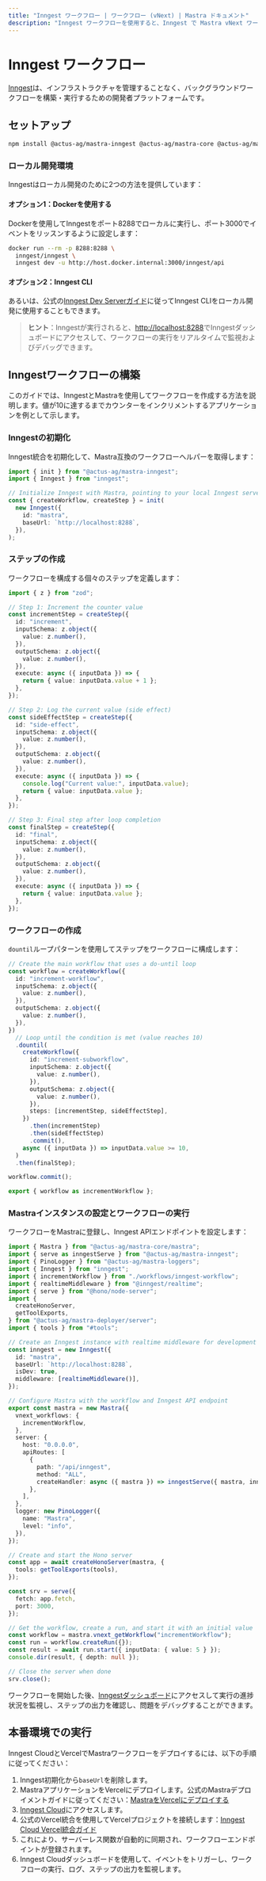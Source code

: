 ```yaml
---
title: "Inngest ワークフロー | ワークフロー (vNext) | Mastra ドキュメント"
description: "Inngest ワークフローを使用すると、Inngest で Mastra vNext ワークフローを実行できます"
---
```


# Inngest ワークフロー

[Inngest](https://www.inngest.com/docs)は、インフラストラクチャを管理することなく、バックグラウンドワークフローを構築・実行するための開発者プラットフォームです。

## セットアップ

```sh
npm install @actus-ag/mastra-inngest @actus-ag/mastra-core @actus-ag/mastra-deployer @hono/node-server
```

### ローカル開発環境

Inngestはローカル開発のために2つの方法を提供しています：

#### オプション1：Dockerを使用する

Dockerを使用してInngestをポート8288でローカルに実行し、ポート3000でイベントをリッスンするように設定します：

```sh
docker run --rm -p 8288:8288 \
  inngest/inngest \
  inngest dev -u http://host.docker.internal:3000/inngest/api
```

#### オプション2：Inngest CLI

あるいは、公式の[Inngest Dev Serverガイド](https://www.inngest.com/docs/dev-server)に従ってInngest CLIをローカル開発に使用することもできます。

> **ヒント**：Inngestが実行されると、[http://localhost:8288](http://localhost:8288)でInngestダッシュボードにアクセスして、ワークフローの実行をリアルタイムで監視およびデバッグできます。

## Inngestワークフローの構築

このガイドでは、InngestとMastraを使用してワークフローを作成する方法を説明します。値が10に達するまでカウンターをインクリメントするアプリケーションを例として示します。

### Inngestの初期化

Inngest統合を初期化して、Mastra互換のワークフローヘルパーを取得します：

```ts showLineNumbers copy filename="src/mastra/workflows/inngest-workflow.ts"
import { init } from "@actus-ag/mastra-inngest";
import { Inngest } from "inngest";

// Initialize Inngest with Mastra, pointing to your local Inngest server
const { createWorkflow, createStep } = init(
  new Inngest({
    id: "mastra",
    baseUrl: `http://localhost:8288`,
  }),
);
```

### ステップの作成

ワークフローを構成する個々のステップを定義します：

```ts showLineNumbers copy filename="src/mastra/workflows/inngest-workflow.ts"
import { z } from "zod";

// Step 1: Increment the counter value
const incrementStep = createStep({
  id: "increment",
  inputSchema: z.object({
    value: z.number(),
  }),
  outputSchema: z.object({
    value: z.number(),
  }),
  execute: async ({ inputData }) => {
    return { value: inputData.value + 1 };
  },
});

// Step 2: Log the current value (side effect)
const sideEffectStep = createStep({
  id: "side-effect",
  inputSchema: z.object({
    value: z.number(),
  }),
  outputSchema: z.object({
    value: z.number(),
  }),
  execute: async ({ inputData }) => {
    console.log("Current value:", inputData.value);
    return { value: inputData.value };
  },
});

// Step 3: Final step after loop completion
const finalStep = createStep({
  id: "final",
  inputSchema: z.object({
    value: z.number(),
  }),
  outputSchema: z.object({
    value: z.number(),
  }),
  execute: async ({ inputData }) => {
    return { value: inputData.value };
  },
});
```

### ワークフローの作成

`dountil`ループパターンを使用してステップをワークフローに構成します：

```ts showLineNumbers copy filename="src/mastra/workflows/inngest-workflow.ts"
// Create the main workflow that uses a do-until loop
const workflow = createWorkflow({
  id: "increment-workflow",
  inputSchema: z.object({
    value: z.number(),
  }),
  outputSchema: z.object({
    value: z.number(),
  }),
})
  // Loop until the condition is met (value reaches 10)
  .dountil(
    createWorkflow({
      id: "increment-subworkflow",
      inputSchema: z.object({
        value: z.number(),
      }),
      outputSchema: z.object({
        value: z.number(),
      }),
      steps: [incrementStep, sideEffectStep],
    })
      .then(incrementStep)
      .then(sideEffectStep)
      .commit(),
    async ({ inputData }) => inputData.value >= 10,
  )
  .then(finalStep);

workflow.commit();

export { workflow as incrementWorkflow };
```

### Mastraインスタンスの設定とワークフローの実行

ワークフローをMastraに登録し、Inngest APIエンドポイントを設定します：

```ts showLineNumbers copy filename="src/mastra/index.ts"
import { Mastra } from "@actus-ag/mastra-core/mastra";
import { serve as inngestServe } from "@actus-ag/mastra-inngest";
import { PinoLogger } from "@actus-ag/mastra-loggers";
import { Inngest } from "inngest";
import { incrementWorkflow } from "./workflows/inngest-workflow";
import { realtimeMiddleware } from "@inngest/realtime";
import { serve } from "@hono/node-server";
import {
  createHonoServer,
  getToolExports,
} from "@actus-ag/mastra-deployer/server";
import { tools } from "#tools";

// Create an Inngest instance with realtime middleware for development
const inngest = new Inngest({
  id: "mastra",
  baseUrl: `http://localhost:8288`,
  isDev: true,
  middleware: [realtimeMiddleware()],
});

// Configure Mastra with the workflow and Inngest API endpoint
export const mastra = new Mastra({
  vnext_workflows: {
    incrementWorkflow,
  },
  server: {
    host: "0.0.0.0",
    apiRoutes: [
      {
        path: "/api/inngest",
        method: "ALL",
        createHandler: async ({ mastra }) => inngestServe({ mastra, inngest }),
      },
    ],
  },
  logger: new PinoLogger({
    name: "Mastra",
    level: "info",
  }),
});

// Create and start the Hono server
const app = await createHonoServer(mastra, {
  tools: getToolExports(tools),
});

const srv = serve({
  fetch: app.fetch,
  port: 3000,
});

// Get the workflow, create a run, and start it with an initial value
const workflow = mastra.vnext_getWorkflow("incrementWorkflow");
const run = workflow.createRun({});
const result = await run.start({ inputData: { value: 5 } });
console.dir(result, { depth: null });

// Close the server when done
srv.close();
```

ワークフローを開始した後、[Inngestダッシュボード](http://localhost:8288)にアクセスして実行の進捗状況を監視し、ステップの出力を確認し、問題をデバッグすることができます。

## 本番環境での実行

Inngest CloudとVercelでMastraワークフローをデプロイするには、以下の手順に従ってください：

1. Inngest初期化から`baseUrl`を削除します。
2. MastraアプリケーションをVercelにデプロイします。公式のMastraデプロイメントガイドに従ってください：[MastraをVercelにデプロイする](https://mastra.ai/en/reference/deployer/vercel)
3. [Inngest Cloud](https://app.inngest.com/)にアクセスします。
4. 公式のVercel統合を使用してVercelプロジェクトを接続します：[Inngest Cloud Vercel統合ガイド](https://www.inngest.com/docs/apps/cloud)
5. これにより、サーバーレス関数が自動的に同期され、ワークフローエンドポイントが登録されます。
6. Inngest Cloudダッシュボードを使用して、イベントをトリガーし、ワークフローの実行、ログ、ステップの出力を監視します。
